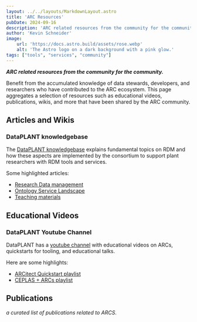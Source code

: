 ```yaml
---
layout: ../../layouts/MarkdownLayout.astro
title: 'ARC Resources'
pubDate: 2024-09-16
description: 'ARC related resources from the community for the community.'
author: 'Kevin Schneider'
image:
    url: 'https://docs.astro.build/assets/rose.webp'
    alt: 'The Astro logo on a dark background with a pink glow.'
tags: ["tools", "services", "community"]
---
```



**_ARC related resources from the community for the community._**

Benefit from the accumulated knowledge of data stewards, developers, and researchers who have contributed to the ARC ecosystem.
This page aggregates a selection of resources such as educational videos, publications, wikis, and more that have been shared by the ARC community.

## Articles and Wikis

### DataPLANT knowledgebase

The [DataPLANT knowledgebase](https://knowledgebase.nfdi4plants.org/) explains fundamental topics on RDM and how these aspects are implemented by the consortium to support plant researchers with RDM tools and services.

Some highlighted articles:

- [Research Data management](https://nfdi4plants.github.io/nfdi4plants.knowledgebase/docs/fundamentals/ResearchDataManagement.html)
- [Ontology Service Landscape](https://nfdi4plants.github.io/nfdi4plants.knowledgebase/docs/implementation/OntologyServiceLandscape.html)
- [Teaching materials](https://nfdi4plants.github.io/nfdi4plants.knowledgebase/docs/teaching-materials/index.html)

## Educational Videos

### DataPLANT Youtube Channel

DataPLANT has a [youtube channel](https://www.youtube.com/@nfdi4plants816) with educational videos on ARCs, quickstarts for tooling, and educational talks.

Here are some highlights:
- [ARCitect Quickstart playlist](https://www.youtube.com/watch?v=cC6uZkH51l4&list=PLi6d1LSow4XBZ4MKMMGOW6qDTZwe7Zg8w)
- [CEPLAS + ARCs playlist](https://www.youtube.com/watch?v=Ay9e3mkT8R0)

## Publications

_a curated list of publications related to ARCS_.

<Publication sourceFile="src/content/publications/datahub.bib"></Publication>
